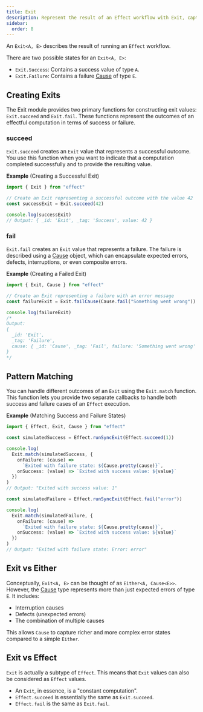 ```yaml
---
title: Exit
description: Represent the result of an Effect workflow with Exit, capturing success values or failure causes.
sidebar:
  order: 8
---
```


An `Exit<A, E>` describes the result of running an `Effect` workflow.

There are two possible states for an `Exit<A, E>`:

- `Exit.Success`: Contains a success value of type `A`.
- `Exit.Failure`: Contains a failure [Cause](/docs/data-types/cause/) of type `E`.

## Creating Exits

The Exit module provides two primary functions for constructing exit values: `Exit.succeed` and `Exit.fail`. These functions represent the outcomes of an effectful computation in terms of success or failure.

### succeed

`Exit.succeed` creates an `Exit` value that represents a successful outcome. You use this function when you want to indicate that a computation completed successfully and to provide the resulting value.

**Example** (Creating a Successful Exit)

```ts twoslash
import { Exit } from "effect"

// Create an Exit representing a successful outcome with the value 42
const successExit = Exit.succeed(42)

console.log(successExit)
// Output: { _id: 'Exit', _tag: 'Success', value: 42 }
```

### fail

`Exit.fail` creates an `Exit` value that represents a failure. The failure is described using a [Cause](/docs/data-types/cause/) object, which can encapsulate expected errors, defects, interruptions, or even composite errors.

**Example** (Creating a Failed Exit)

```ts twoslash
import { Exit, Cause } from "effect"

// Create an Exit representing a failure with an error message
const failureExit = Exit.failCause(Cause.fail("Something went wrong"))

console.log(failureExit)
/*
Output:
{
  _id: 'Exit',
  _tag: 'Failure',
  cause: { _id: 'Cause', _tag: 'Fail', failure: 'Something went wrong' }
}
*/
```

## Pattern Matching

You can handle different outcomes of an `Exit` using the `Exit.match` function.
This function lets you provide two separate callbacks to handle both success and failure cases of an `Effect` execution.

**Example** (Matching Success and Failure States)

```ts twoslash
import { Effect, Exit, Cause } from "effect"

const simulatedSuccess = Effect.runSyncExit(Effect.succeed(1))

console.log(
  Exit.match(simulatedSuccess, {
    onFailure: (cause) =>
      `Exited with failure state: ${Cause.pretty(cause)}`,
    onSuccess: (value) => `Exited with success value: ${value}`
  })
)
// Output: "Exited with success value: 1"

const simulatedFailure = Effect.runSyncExit(Effect.fail("error"))

console.log(
  Exit.match(simulatedFailure, {
    onFailure: (cause) =>
      `Exited with failure state: ${Cause.pretty(cause)}`,
    onSuccess: (value) => `Exited with success value: ${value}`
  })
)
// Output: "Exited with failure state: Error: error"
```

## Exit vs Either

Conceptually, `Exit<A, E>` can be thought of as `Either<A, Cause<E>>`. However, the [Cause](/docs/data-types/cause/) type represents more than just expected errors of type `E`. It includes:

- Interruption causes
- Defects (unexpected errors)
- The combination of multiple causes

This allows `Cause` to capture richer and more complex error states compared to a simple `Either`.

## Exit vs Effect

`Exit` is actually a subtype of `Effect`. This means that `Exit` values can also be considered as `Effect` values.

- An `Exit`, in essence, is a "constant computation".
- `Effect.succeed` is essentially the same as `Exit.succeed`.
- `Effect.fail` is the same as `Exit.fail`.
